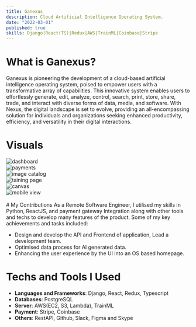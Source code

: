 ```yaml
---
title: Ganexus
description: Cloud Artificial Intelligence Operating System.
date: "2022-03-01"
published: true
skills: Django|React(TS)|Redux|AWS|TrainML|Coinbase|Stripe
---
```


# What is Ganexus?
Ganexus is pioneering the development of a cloud-based artificial intelligence operating system, poised to empower users with a transformative array of capabilities. This innovative system enables users to effortlessly generate, edit, analyze, control, search, print, store, share, trade, and interact with diverse forms of data, media, and software. With Nexus, the digital landscape is set to evolve, providing an all-encompassing solution for individuals and organizations seeking enhanced productivity, efficiency, and versatility in their digital interactions.
# Visuals
<div style={{ display: 'grid', gridTemplateColumns: 'repeat(auto-fill, minmax(300px, 1fr))', gap: '1rem' }}>
  <div style={{ textAlign: 'center' }}>
    <img src="../projects/ganexus/tablet.jpeg" alt="dashboard" style={{ width: '100%', height: '100%', objectFit: 'cover', margin: '0px !important' }} />
  </div>
  <div style={{ textAlign: 'center' }}>
    <img src="../projects/ganexus/payments.png" alt="payments" style={{ width: '100%', height: '100%', objectFit: 'cover', margin: '0px !important' }} />
  </div>
  <div style={{textAlign: 'center' }}>
    <img src="../projects/ganexus/images_catalog.png" alt="image catalog" style={{ width: '100%', height: '100%', objectFit: 'cover', margin: '0px !important' }} />
  </div>
  <div style={{ textAlign: 'center' }}>
    <img src="../projects/ganexus/training_data.png" alt="taining page" style={{ width: '100%', height: '100%', objectFit: 'cover', margin: '0px !important' }} />
  </div>
  <div style={{ textAlign: 'center' }}>
    <img src="../projects/ganexus/canvas.png" alt="canvas" style={{ width: '100%', height: '100%', objectFit: 'cover', margin: '0px !important' }} />
  </div>
  <div style={{ textAlign: 'center' }}>
    <img src="../projects/ganexus/mobile.jpeg" alt="mobile view" style={{ width: '100%', height: '100%', objectFit: 'cover', margin: '0px !important' }} />
  </div>
</div>
<br/>
# My Contributions
As a Remote Software Engineer, I utilised my skills in Python, ReactJS, and payment gateway Integration along with other tools and techs to develop many features of the product.
Some of my key achievements and tasks included:

- Design and develop the API and Frontend of application, Lead a development team.
- Optimised data process for AI generated data.
- Enhancing the user experience by the UI into an OS based homepage.

# Techs and Tools I Used
- **Languages and Frameworks**: Django, React, Redux, Typescript
- **Databases**: PostgreSQL
- **Server**: AWS(EC2, S3, Lambda), TrainML
- **Payment**: Stripe, Coinbase
- **Others**: RestAPI, Github, Slack, Figma and Skype